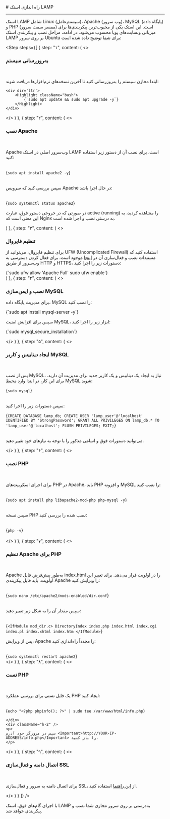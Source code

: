 

<Layout>
<Head>
<title>مستندات راه اندازی استک LAMP - لیارا</title>
<meta property="og:title" content="مستندات خدمات رایانش ابری لیارا" />
<meta property="og:description" content="مستندات مربوط به نحوه راه اندازی استک LAMP در سرور مجازی ابری در لیارا"  />
<meta property="og:image" content="https://files.liara.ir/liara/logos/liara-poster.jpg" />
</Head>
# راه اندازی استک LAMP
<hr className="mb-2" />

استک LAMP شامل Linux (سیستم‌عامل)، Apache (وب سرور)، MySQL (پایگاه داده) و PHP (مفسر سمت سرور) است. این استک یکی از محبوب‌ترین پیکربندی‌ها برای میزبانی وبسایت‌های پویا محسوب می‌شود.
در ادامه، مراحل نصب و پیکربندی استک LAMP بر روی سرور Ubuntu برای شما توضیح داده شده است:

<Step  steps={[
{
  step: "۱",
  content: (
  <>
    <h3>به‌روزرسانی سیستم</h3>   
    <p>
    ابتدا مخازن سیستم را به‌روزرسانی کنید تا آخرین نسخه‌های نرم‌افزارها دریافت شوند:
    </p>
    <div className="h-2" />  

    <div dir='ltr'>
        <Highlight className="bash">
            {`sudo apt update && sudo apt upgrade -y`}
        </Highlight>
    </div>
  </>
  )
},
{
  step: "۲",
  content: (
  <>
    <h3>نصب Apache</h3>   
    <p>
    Apache وب‌سرور اصلی در استک LAMP است. برای نصب آن از دستور زیر استفاده کنید:
    </p>
    <div className="h-2" />  
    <div dir='ltr'>
        <Highlight className="bash">
            {`sudo apt install apache2 -y`}
        </Highlight>
    </div>
    <div className="h-2" />  
    <p>
    سپس بررسی کنید که سرویس Apache در حال اجرا باشد:
    </p>
    <div className="h-2" />  
    <div dir='ltr'>
        <Highlight className="bash">
            {`sudo systemctl status apache2`}
        </Highlight>
    </div>
<div className="h-2" />
<p>
    در صورتی که در خروجی دستور فوق، عبارت <Important>active (running)</Important> را مشاهده کردید، به این معنی است که Nginx به درستی نصب و اجرا شده است.
</p> 
  </>
  )
},
{
  step: "۳",
  content: (
  <>
    <h3>تنظیم فایروال</h3>   
    <p>
         برای تنظیم فایروال، می‌توانید از UFW (Uncomplicated Firewall) استفاده کنید که مستندات نصب و فعال‌سازی آن در <a href="/iaas/ubuntu/how-tos/set-firewall/" className="text-[#2196f3]">اینجا</a> موجود است. 
    برای فعال کردن دسترسی به وب‌سرور از طریق HTTP و HTTPS، دستورات زیر را اجرا کنید:
    </p>
    <div className="h-2" />  
    <div dir='ltr'>
        <Highlight className="bash">
            {`sudo ufw allow 'Apache Full'
sudo ufw enable`}
        </Highlight>
    </div>
  </>
  )
},
{
  step: "۴",
  content: (
  <>
    <h3>نصب و ایمن‌سازی MySQL</h3>   
    <p>
    برای مدیریت پایگاه داده، MySQL را نصب کنید:
    </p>
    <div className="h-2" />  
    <div dir='ltr'>
        <Highlight className="bash">
            {`sudo apt install mysql-server -y`}
        </Highlight>
    </div>
    <div className="h-2" />  
    <p>
    سپس برای افزایش امنیت MySQL، ابزار زیر را اجرا کنید:
    </p>
    <div className="h-2" />  
    <div dir='ltr'>
        <Highlight className="bash">
            {`sudo mysql_secure_installation`}
        </Highlight>
    </div>
    
  </>
  )
},
{
  step: "۵",
  content: (
  <>
    <h3>ایجاد دیتابیس و کاربر MySQL</h3>   
    <p>
    پس از نصب MySQL، نیاز به ایجاد یک دیتابیس و یک کاربر جدید برای مدیریت آن دارید. برای این کار، در ابتدا وارد محیط MySQL شوید:
    </p>
    <div dir='ltr'>
        <Highlight className="bash">
            {`sudo mysql`}
        </Highlight>
    </div>
    <div className="h-2" />  
    <p>
        سپس دستورات زیر را اجرا کنید:
    </p>
    <div dir='ltr'>
        <Highlight className="bash">
            {`CREATE DATABASE lamp_db;
CREATE USER 'lamp_user'@'localhost' IDENTIFIED BY 'StrongPassword';
GRANT ALL PRIVILEGES ON lamp_db.* TO 'lamp_user'@'localhost';
FLUSH PRIVILEGES;
EXIT;`}
        </Highlight>
    </div>
    <div className="h-2" />  
    <p>
        می‌توانید دستورات فوق و اسامی مذکور را با توجه به نیازهای خود تغییر دهید.
    </p>
  </>
  )
},
{
  step: "۶",
  content: (
  <>
    <h3>نصب PHP</h3>   
    <p>
    برای اجرای اسکریپت‌های PHP در Apache، باید PHP و افزونه MySQL را نصب کنید:
    </p>
    <div className="h-2" />  
    <div dir='ltr'>
        <Highlight className="bash">
            {`sudo apt install php libapache2-mod-php php-mysql -y`}
        </Highlight>
    </div>
    <div className="h-2" />  
    <p>
    سپس نسخه PHP نصب شده را بررسی کنید:
    </p>
    <div className="h-2" />  
    <div dir='ltr'>
        <Highlight className="bash">
            {`php -v`}
        </Highlight>
    </div>
    <div className="h-2" />  
  </>
  )
},
{
  step: "۷",
  content: (
  <>
    <h3>تنظیم Apache برای PHP</h3>   
    <p>
        Apache به‌طور پیش‌فرض فایل <Important>index.html</Important> را در اولویت قرار می‌دهد. برای تغییر این اولویت، باید فایل پیکربندی Apache را ویرایش کنید:    
    </p>
    <div className="h-2" />  
    <div dir='ltr'>
        <Highlight className="bash">
            {`sudo nano /etc/apache2/mods-enabled/dir.conf`}
        </Highlight>
    </div>
    <div className="h-2" />  
    <p>
        سپس مقدار آن را به شکل زیر تغییر دهید:    </p>
    <div className="h-2" />  
    <div dir='ltr'>
        <Highlight className="bash">
            {`<IfModule mod_dir.c>
    DirectoryIndex index.php index.html index.cgi index.pl index.xhtml index.htm
</IfModule>`}
        </Highlight>
    </div>
    <div className="h-2" />
    <p>
        پس از ویرایش، Apache را مجدداً راه‌اندازی کنید:
    </p> 
    <div className="h-2" />  
    <div dir='ltr'>
        <Highlight className="bash">
            {`sudo systemctl restart apache2`}
        </Highlight>
    </div>
    <div className="h-2" />
  </>
  )
},
{
  step: "۸",
  content: (
  <>
    <h3>تست PHP</h3>   
    <p>
    یک فایل تستی برای بررسی عملکرد PHP ایجاد کنید:
    </p>
    <div className="h-2" />  
    <div dir='ltr'>
        <Highlight className="bash">
            {`echo "<?php phpinfo(); ?>" | sudo tee /var/www/html/info.php`}
        </Highlight>
        
    </div>
    <div className="h-2" />  
    <p>
    سپس در مرورگر خود آدرس <Important>http://YOUR-IP-ADDRESS/info.php</Important> را باز کنید.
    </p>
  </>
  )
},
{
  step: "۹",
  content: (
  <>
    <h3>اتصال دامنه و فعال‌سازی SSL</h3>   
    <p>
    برای اتصال دامنه به سرور و فعال‌سازی SSL، از <a href="/iaas/ubuntu/how-tos/connect-domain/" className="text-[#2196f3]">این راهنما</a> استفاده کنید.
    </p>
  </>
  )
}
]}
/>

<div className="h-4" />  

با اجرای گام‌های فوق، استک LAMP به‌درستی بر روی سرور مجازی شما نصب و پیکربندی خواهد شد.

</Layout>
